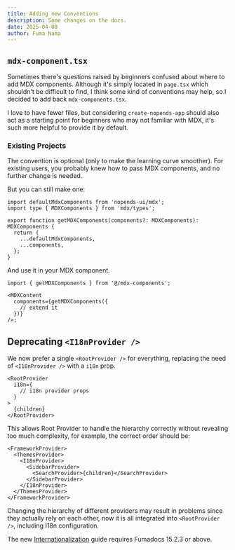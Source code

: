 ```yaml
---
title: Adding new Conventions
description: Some changes on the docs.
date: 2025-04-08
author: Fuma Nama
---
```


## `mdx-component.tsx`

Sometimes there's questions raised by beginners confused about where to add MDX components.
Although it's simply located in `page.tsx` which shouldn't be difficult to find, I think some kind of conventions may help, so I decided to add back `mdx-components.tsx`.

I love to have fewer files, but considering `create-nopends-app` should also act as a starting point for beginners who may not familiar with MDX, it's such more helpful to provide it by default.

### Existing Projects

The convention is optional (only to make the learning curve smoother).
For existing users, you probably knew how to pass MDX components, and no further change is needed.

But you can still make one:

```tsx title="mdx-components.tsx"
import defaultMdxComponents from 'nopends-ui/mdx';
import type { MDXComponents } from 'mdx/types';

export function getMDXComponents(components?: MDXComponents): MDXComponents {
  return {
    ...defaultMdxComponents,
    ...components,
  };
}
```

And use it in your MDX component.

```tsx title="page.tsx"
import { getMDXComponents } from '@/mdx-components';

<MDXContent
  components={getMDXComponents({
    // extend it
  })}
/>;
```

## Deprecating `<I18nProvider />`

We now prefer a single `<RootProvider />` for everything, replacing the need of `<I18nProvider />` with a `i18n` prop.

```tsx
<RootProvider
  i18n={
    // i18n provider props
  }
>
  {children}
</RootProvider>
```

This allows Root Provider to handle the hierarchy correctly without revealing too much complexity, for example, the correct order should be:

```tsx
<FrameworkProvider>
  <ThemesProvider>
    <I18nProvider>
      <SidebarProvider>
        <SearchProvider>{children}</SearchProvider>
      </SidebarProvider>
    </I18nProvider>
  </ThemesProvider>
</FrameworkProvider>
```

Changing the hierarchy of different providers may result in problems since they actually rely on each other, now it is all integrated into `<RootProvider />`, including I18n configuration.

The new [Internationalization](/docs/ui/internationalization) guide requires Fumadocs 15.2.3 or above.

